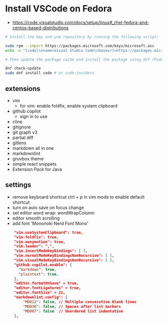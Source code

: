 # Install VSCode on Fedora

- https://code.visualstudio.com/docs/setup/linux#_rhel-fedora-and-centos-based-distributions

```bash
# Install the key and yum repository by running the following script:

sudo rpm --import https://packages.microsoft.com/keys/microsoft.asc
echo -e "[code]\nname=Visual Studio Code\nbaseurl=https://packages.microsoft.com/yumrepos/vscode\nenabled=1\nautorefresh=1\ntype=rpm-md\ngpgcheck=1\ngpgkey=https://packages.microsoft.com/keys/microsoft.asc" | sudo tee /etc/yum.repos.d/vscode.repo > /dev/null

# Then update the package cache and install the package using dnf (Fedora 22 and above):

dnf check-update
sudo dnf install code # or code-insiders
```

## extensions

- vim
  - for vim: enable foldfix, enable system clipboard
- github copilot
  - sign in to use
- cline
- gitignore
- git graph v3
- partial diff
- gitlens
- markdown all in one
- markdownlint
- gruvbox theme
- simple react snippets
- Extension Pack for Java


## settings

- remove keyboard shortcut ctrl + p in vim mode to enable default shortcut
- turn on auto save on focus change
- set editor word wrap: wordWrapColumn
- editor smooth scrolling
- add font 'Mononoki Nerd Font Mono'

```json
    "vim.useSystemClipboard": true,
    "vim.foldfix": true,
    "vim.easymotion": true,
    "vim.leader": ",",
    "vim.insertModeKeyBindings": [ ],
    "vim.normalModeKeyBindingsNonRecursive": [ ],
    "vim.visualModeKeyBindingsNonRecursive": [ ],
    "github.copilot.enable": {
      "markdown": true,
      "plaintext": true,
    },
    "editor.formatOnSave" = true,
    "editor.fontLigatures" = true,
    "editor.fontSize" = 21,
    "markdownlint.config": {
        "MD012": false, // Multiple consecutive blank lines
        "MD030": false, // Spaces after list markers
        "MD007": false  // Unordered list indentation
    },
```
